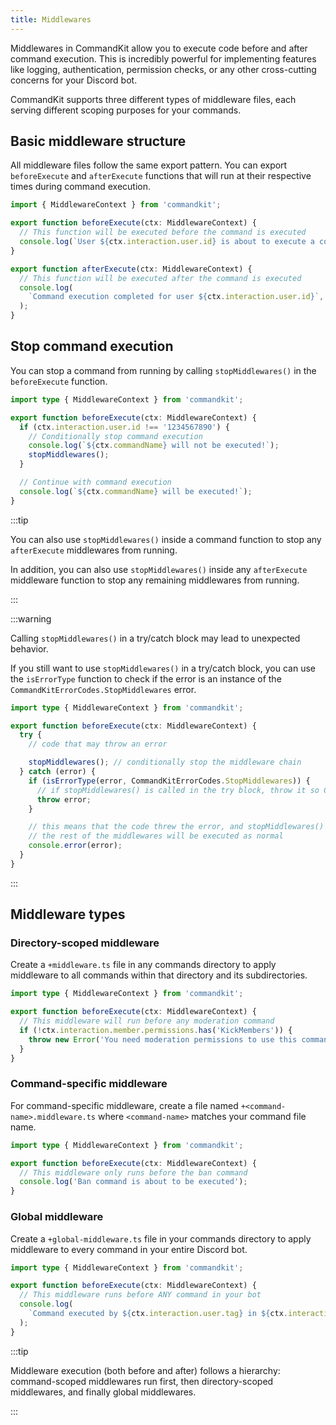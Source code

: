 ```yaml
---
title: Middlewares
---
```


Middlewares in CommandKit allow you to execute code before and after
command execution. This is incredibly powerful for implementing
features like logging, authentication, permission checks, or any other
cross-cutting concerns for your Discord bot.

CommandKit supports three different types of middleware files, each
serving different scoping purposes for your commands.

## Basic middleware structure

All middleware files follow the same export pattern. You can export
`beforeExecute` and `afterExecute` functions that will run at their
respective times during command execution.

```ts title="src/app/commands/+middleware.ts"
import { MiddlewareContext } from 'commandkit';

export function beforeExecute(ctx: MiddlewareContext) {
  // This function will be executed before the command is executed
  console.log(`User ${ctx.interaction.user.id} is about to execute a command`);
}

export function afterExecute(ctx: MiddlewareContext) {
  // This function will be executed after the command is executed
  console.log(
    `Command execution completed for user ${ctx.interaction.user.id}`,
  );
}
```

## Stop command execution

You can stop a command from running by calling `stopMiddlewares()` in
the `beforeExecute` function.

```ts title="src/app/commands/+middleware.ts"
import type { MiddlewareContext } from 'commandkit';

export function beforeExecute(ctx: MiddlewareContext) {
  if (ctx.interaction.user.id !== '1234567890') {
    // Conditionally stop command execution
    console.log(`${ctx.commandName} will not be executed!`);
    stopMiddlewares();
  }

  // Continue with command execution
  console.log(`${ctx.commandName} will be executed!`);
}
```

:::tip

You can also use `stopMiddlewares()` inside a command function to stop
any `afterExecute` middlewares from running.

In addition, you can also use `stopMiddlewares()` inside any
`afterExecute` middleware function to stop any remaining middlewares
from running.

:::

:::warning

Calling `stopMiddlewares()` in a try/catch block may lead to
unexpected behavior.

If you still want to use `stopMiddlewares()` in a try/catch block, you
can use the `isErrorType` function to check if the error is an
instance of the `CommandKitErrorCodes.StopMiddlewares` error.

```ts title="src/app/commands/+middleware.ts"
import type { MiddlewareContext } from 'commandkit';

export function beforeExecute(ctx: MiddlewareContext) {
  try {
    // code that may throw an error

    stopMiddlewares(); // conditionally stop the middleware chain
  } catch (error) {
    if (isErrorType(error, CommandKitErrorCodes.StopMiddlewares)) {
      // if stopMiddlewares() is called in the try block, throw it so CommandKit can stop the middleware chain
      throw error;
    }

    // this means that the code threw the error, and stopMiddlewares() was not called
    // the rest of the middlewares will be executed as normal
    console.error(error);
  }
}
```

:::

## Middleware types

### Directory-scoped middleware

Create a `+middleware.ts` file in any commands directory to apply
middleware to all commands within that directory and its
subdirectories.

```ts title="src/app/commands/(Moderation)/+middleware.ts"
import type { MiddlewareContext } from 'commandkit';

export function beforeExecute(ctx: MiddlewareContext) {
  // This middleware will run before any moderation command
  if (!ctx.interaction.member.permissions.has('KickMembers')) {
    throw new Error('You need moderation permissions to use this command');
  }
}
```

### Command-specific middleware

For command-specific middleware, create a file named
`+<command-name>.middleware.ts` where `<command-name>` matches your
command file name.

```ts title="src/app/commands/+ban.middleware.ts"
import type { MiddlewareContext } from 'commandkit';

export function beforeExecute(ctx: MiddlewareContext) {
  // This middleware only runs before the ban command
  console.log('Ban command is about to be executed');
}
```

### Global middleware

Create a `+global-middleware.ts` file in your commands directory to
apply middleware to every command in your entire Discord bot.

```ts title="src/app/commands/+global-middleware.ts"
import type { MiddlewareContext } from 'commandkit';

export function beforeExecute(ctx: MiddlewareContext) {
  // This middleware runs before ANY command in your bot
  console.log(
    `Command executed by ${ctx.interaction.user.tag} in ${ctx.interaction.guild?.name || 'DMs'}`,
  );
}
```

:::tip

Middleware execution (both before and after) follows a hierarchy:
command-scoped middlewares run first, then directory-scoped
middlewares, and finally global middlewares.

:::
